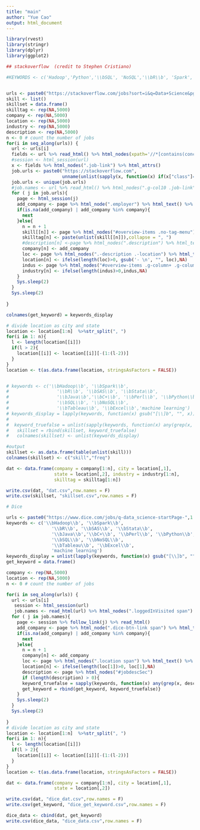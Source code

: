 ```yaml
---
title: "main"
author: "Yue Cao"
output: html_document
---
```


```r
library(rvest)
library(stringr)
library(dplyr)
library(ggplot2)

```

```r
## stackoverflow  (credit to Stephen Cristiano)

#KEYWORDS <- c('Hadoop','Python','\\bSQL', 'NoSQL','\\bR\\b', 'Spark', 'SAS', 'Excel', 'AWS', 'Azure', 'Java', 'Tableau')


urls <- paste0("https://stackoverflow.com/jobs?sort=i&q=Data+Science&pg=", 1:8)
skill <- list()
skillset = data.frame()
skilltag <- rep(NA,5000)
company <- rep(NA,5000)
location <- rep(NA,5000)
industry <- rep(NA,5000)
description <- rep(NA,5000)
n <- 0 # count the number of jobs
for(i in seq_along(urls)) {
  url <- urls[i]
  fields <- url %>% read_html() %>% html_nodes(xpath='//*[contains(concat( " ", @class, " " ), concat( " ", "-job-item", " " ))]')
  #session <- html_session(url)
  x <- fields %>% html_nodes(".job-link") %>% html_attrs()
  job.urls <- paste0("https://stackoverflow.com",
                     unname(unlist(sapply(x, function(x) if(x["class"]=="job-link") x["href"]))))
  job.urls <- unique(job.urls)
  #job.names <- url %>% read_html() %>% html_nodes(".g-col10 .job-link") %>% html_text()
  for ( j in job.urls){
    page <- html_session(j)
    add_company <- page %>% html_node(".employer") %>% html_text() %>% trimws()
    if(is.na(add_company) | add_company %in% company){
      next
    }else{
      n = n + 1
      skill[[n]] <- page %>% html_nodes("#overview-items .no-tag-menu") %>% html_text() %>% trimws()
      skilltag[n] <- paste(unlist(skill[[n]]),collapse = ", ")
      #description[n] <-page %>% html_nodes(".description") %>% html_text()
      company[n] <- add_company
      loc <- page %>% html_nodes(".-description .-location") %>% html_text() %>% trimws() 
      location[n] <- ifelse(length(loc)>0, gsub('- \n', "", loc),NA)
      indus <- page %>% html_nodes("#overview-items .g-column+ .g-column .g-col:nth-child(1) .-value") %>% html_text() %>% trimws()
      industry[n] <- ifelse(length(indus)>0,indus,NA)
    }
    Sys.sleep(2)
  }
  Sys.sleep(2)
  
}

colnames(get_keyword) = keywords_display

# divide location as city and state
location <- location[1:n]  %>%str_split(", ") 
for(i in 1: n){
  l <- length(location[[i]])
  if(l > 2){
    location[[i]] <- location[[i]][-(1:(l-2))]
  }
}
location <- t(as.data.frame(location, stringsAsFactors = FALSE))


# keywords <- c('\\bHadoop\\b', '\\bSpark\\b', 
#                  '\\bR\\b', '\\bSAS\\b', '\\bStata\\b', 
#                  '\\bJava\\b','\\bC+\\b', '\\bPerl\\b', '\\bPython\\b',
#                  '\\bSQL\\b', '\\bNoSQL\\b',
#                  '\\bTableau\\b', '\\bExcel\\b','machine learning')
# keywords_display = lapply(keywords, function(x) gsub("[\\]b", "", x))
# 
#  keyword_truefalse = unlist(sapply(keywords, function(x) any(grep(x, skill[[i]], ignore.case = TRUE))))
#   skillset = rbind(skillset, keyword_truefalse)
#   colnames(skillset) <- unlist(keywords_display)

#output 
skillset <- as.data.frame(table(unlist(skill)))
colnames(skillset) <- c("skill","freq")

dat <- data.frame(company = company[1:n], city = location[,1], 
                  state = location[,2], industry = industry[1:n],
                  skilltag = skilltag[1:n])

write.csv(dat, "dat.csv",row.names = F)
write.csv(skillset, "skillset.csv",row.names = F)

```


```r
# Dice

urls <- paste0("https://www.dice.com/jobs/q-data_science-startPage-",1:70, "-jobs?searchid=9816474276503&stst=")
keywords <- c('\\bHadoop\\b', '\\bSpark\\b', 
                 '\\bR\\b', '\\bSAS\\b', '\\bStata\\b', 
                 '\\bJava\\b','\\bC+\\b', '\\bPerl\\b', '\\bPython\\b',
                 '\\bSQL\\b', '\\bNoSQL\\b',
                 '\\bTableau\\b', '\\bExcel\\b',
                 'machine learning')
keywords_display = unlist(lapply(keywords, function(x) gsub("[\\]b", "", x)))
get_keyword = data.frame()

company <- rep(NA,5000)
location <- rep(NA,5000)
n <- 0 # count the number of jobs

for(i in seq_along(urls)) {
  url <- urls[i]
   session <- html_session(url)
   job.names <- read_html(url) %>% html_nodes(".loggedInVisited span") %>% html_text()
  for ( j in job.names){
    page <- session %>% follow_link(j) %>% read_html()
    add_company <- page %>% html_node(".dice-btn-link span") %>% html_text() %>% trimws()
    if(is.na(add_company) | add_company %in% company){
      next
    }else{
      n = n + 1
      company[n] <- add_company
      loc <- page %>% html_nodes(".location span") %>% html_text() %>% trimws() 
      location[n] <- ifelse(length(loc[1])>0, loc[1],NA)
      description <- page %>% html_nodes("#jobdescSec") 
      if (length(description) > 0){
      keyword_truefalse = sapply(keywords, function(x) any(grep(x, description, ignore.case = TRUE)))
      get_keyword = rbind(get_keyword, keyword_truefalse)}
    }
    Sys.sleep(2)
  }
  Sys.sleep(2)
  
}
# divide location as city and state
location <- location[1:n]  %>%str_split(", ") 
for(i in 1: n){
  l <- length(location[[i]])
  if(l > 2){
    location[[i]] <- location[[i]][-(1:(l-2))]
  }
}
location <- t(as.data.frame(location, stringsAsFactors = FALSE))

dat <- data.frame(company = company[1:n], city = location[,1], 
                  state = location[,2])

write.csv(dat, "dice_dat.csv",row.names = F)
write.csv(get_keyword, "dice_get_keyword.csv",row.names = F)

dice_data <- cbind(dat, get_keyword)
write.csv(dice_data, "dice_data.csv",row.names = F)



```



